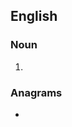 {{also|aèries}}

==English==

===Noun===
{{head|en|noun plural form}}

# {{plural of|aerie|lang=en}}

===Anagrams===
* {{l|en|easier}}